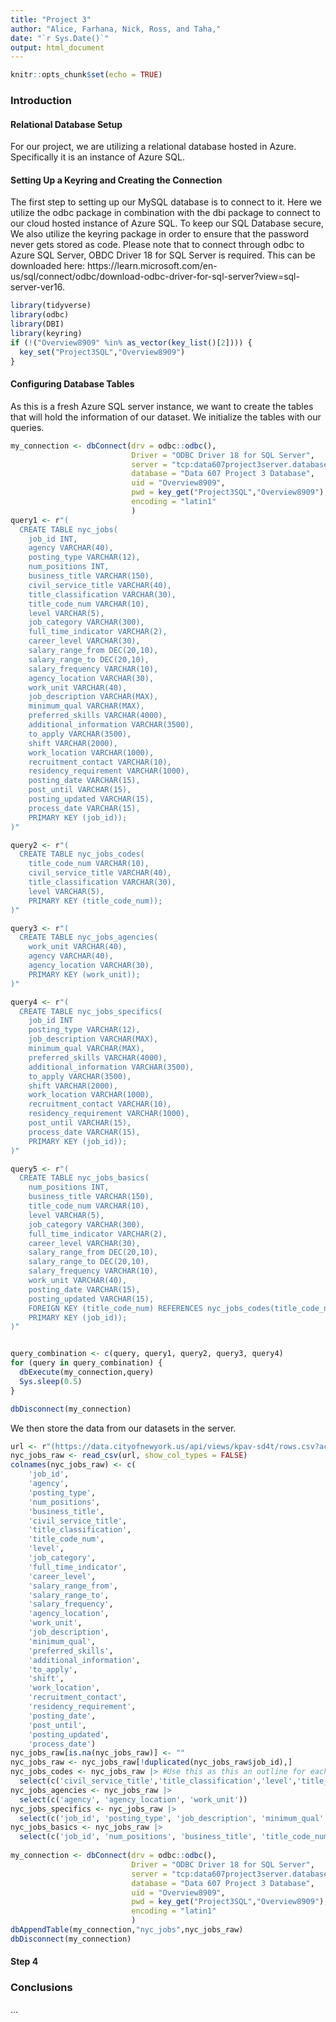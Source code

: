 ```yaml
---
title: "Project 3"
author: "Alice, Farhana, Nick, Ross, and Taha,"
date: "`r Sys.Date()`"
output: html_document
---
```


```r
knitr::opts_chunk$set(echo = TRUE)
```

### Introduction

#### Relational Database Setup

For our project, we are utilizing a relational database hosted in Azure. Specifically it is an instance of Azure SQL.

#### Setting Up a Keyring and Creating the Connection

The first step to setting up our MySQL database is to connect to it. Here we utilize the odbc package in combination with the dbi package to connect to our cloud hosted instance of Azure SQL. To keep our SQL Database secure, We also utilize the keyring package in order to ensure that the password never gets stored as code. Please note that to connect through odbc to Azure SQL Server, OBDC Driver 18 for SQL Server is required. This can be downloaded here: https://learn.microsoft.com/en-us/sql/connect/odbc/download-odbc-driver-for-sql-server?view=sql-server-ver16.

```r
library(tidyverse)
library(odbc)
library(DBI)
library(keyring)
if (!("Overview8909" %in% as_vector(key_list()[2]))) {
  key_set("Project3SQL","Overview8909")
}
```

#### Configuring Database Tables

As this is a fresh Azure SQL server instance, we want to create the tables that will hold the information of our dataset. We initialize the tables with our queries.

```r
my_connection <- dbConnect(drv = odbc::odbc(),
                           Driver = "ODBC Driver 18 for SQL Server",
                           server = "tcp:data607project3server.database.windows.net,1433",
                           database = "Data 607 Project 3 Database",
                           uid = "Overview8909",
                           pwd = key_get("Project3SQL","Overview8909"),
                           encoding = "latin1"
                           )
query1 <- r"(
  CREATE TABLE nyc_jobs( 
    job_id INT,
    agency VARCHAR(40),
    posting_type VARCHAR(12),
    num_positions INT,
    business_title VARCHAR(150),
    civil_service_title VARCHAR(40),
    title_classification VARCHAR(30),
    title_code_num VARCHAR(10),
    level VARCHAR(5),
    job_category VARCHAR(300),
    full_time_indicator VARCHAR(2),
    career_level VARCHAR(30),
    salary_range_from DEC(20,10),
    salary_range_to DEC(20,10),
    salary_frequency VARCHAR(10),
    agency_location VARCHAR(30),
    work_unit VARCHAR(40),
    job_description VARCHAR(MAX),
    minimum_qual VARCHAR(MAX),
    preferred_skills VARCHAR(4000),
    additional_information VARCHAR(3500),
    to_apply VARCHAR(3500),
    shift VARCHAR(2000),
    work_location VARCHAR(1000),
    recruitment_contact VARCHAR(10),
    residency_requirement VARCHAR(1000),
    posting_date VARCHAR(15),
    post_until VARCHAR(15),
    posting_updated VARCHAR(15),
    process_date VARCHAR(15),
    PRIMARY KEY (job_id));
)"

query2 <- r"(
  CREATE TABLE nyc_jobs_codes( 
    title_code_num VARCHAR(10),
    civil_service_title VARCHAR(40),
    title_classification VARCHAR(30),
    level VARCHAR(5),
    PRIMARY KEY (title_code_num));
)"

query3 <- r"(
  CREATE TABLE nyc_jobs_agencies( 
    work_unit VARCHAR(40),
    agency VARCHAR(40),
    agency_location VARCHAR(30),
    PRIMARY KEY (work_unit));
)"

query4 <- r"(
  CREATE TABLE nyc_jobs_specifics(
    job_id INT
    posting_type VARCHAR(12),
    job_description VARCHAR(MAX),
    minimum_qual VARCHAR(MAX),
    preferred_skills VARCHAR(4000),
    additional_information VARCHAR(3500),
    to_apply VARCHAR(3500),
    shift VARCHAR(2000),
    work_location VARCHAR(1000),
    recruitment_contact VARCHAR(10),
    residency_requirement VARCHAR(1000),
    post_until VARCHAR(15),
    process_date VARCHAR(15),
    PRIMARY KEY (job_id));
)"

query5 <- r"(
  CREATE TABLE nyc_jobs_basics( 
    num_positions INT,
    business_title VARCHAR(150),
    title_code_num VARCHAR(10),
    level VARCHAR(5),
    job_category VARCHAR(300),
    full_time_indicator VARCHAR(2),
    career_level VARCHAR(30),
    salary_range_from DEC(20,10),
    salary_range_to DEC(20,10),
    salary_frequency VARCHAR(10),
    work_unit VARCHAR(40),
    posting_date VARCHAR(15),
    posting_updated VARCHAR(15),
    FOREIGN KEY (title_code_num) REFERENCES nyc_jobs_codes(title_code_num), nyc_jobs_agencies(work_unit),
    PRIMARY KEY (job_id));
)"


query_combination <- c(query, query1, query2, query3, query4)
for (query in query_combination) {
  dbExecute(my_connection,query)
  Sys.sleep(0.5)
}

dbDisconnect(my_connection)
```

We then store the data from our datasets in the server.

```r
url <- r"(https://data.cityofnewyork.us/api/views/kpav-sd4t/rows.csv?accessType=DOWNLOAD)"
nyc_jobs_raw <- read_csv(url, show_col_types = FALSE)
colnames(nyc_jobs_raw) <- c(
    'job_id',
    'agency',
    'posting_type',
    'num_positions',
    'business_title',
    'civil_service_title',
    'title_classification',
    'title_code_num',
    'level',
    'job_category',
    'full_time_indicator',
    'career_level',
    'salary_range_from',
    'salary_range_to',
    'salary_frequency',
    'agency_location',
    'work_unit',
    'job_description',
    'minimum_qual',
    'preferred_skills',
    'additional_information',
    'to_apply',
    'shift',
    'work_location',
    'recruitment_contact',
    'residency_requirement',
    'posting_date',
    'post_until',
    'posting_updated',
    'process_date')
nyc_jobs_raw[is.na(nyc_jobs_raw)] <- "" 
nyc_jobs_raw <- nyc_jobs_raw[!duplicated(nyc_jobs_raw$job_id),]
nyc_jobs_codes <- nyc_jobs_raw |> #Use this as this an outline for each new dataframe table
  select(c('civil_service_title','title_classification','level','title_code_num'))
nyc_jobs_agencies <- nyc_jobs_raw |> 
  select(c('agency', 'agency_location', 'work_unit'))
nyc_jobs_specifics <- nyc_jobs_raw |> 
  select(c('job_id', 'posting_type', 'job_description', 'minimum_qual', 'preferred_skills', 'additional_information', 'to_apply', 'shift', 'work_location', 'recruitment_contact', 'residency_requirement', 'post_until', 'process_date'))
nyc_jobs_basics <- nyc_jobs_raw |> 
  select(c('job_id', 'num_positions', 'business_title', 'title_code_num', 'level', 'job_category', 'full_time_indicator', 'career_level', 'salary_range_from', 'salary_range_to', 'salary_frequency', 'work_unit', 'posting_date', 'posting_updated'))
  
my_connection <- dbConnect(drv = odbc::odbc(),
                           Driver = "ODBC Driver 18 for SQL Server",
                           server = "tcp:data607project3server.database.windows.net,1433",
                           database = "Data 607 Project 3 Database",
                           uid = "Overview8909",
                           pwd = key_get("Project3SQL","Overview8909"),
                           encoding = "latin1"
                           )
dbAppendTable(my_connection,"nyc_jobs",nyc_jobs_raw)
dbDisconnect(my_connection)
```
 
 
#### Step 4


### Conclusions

...